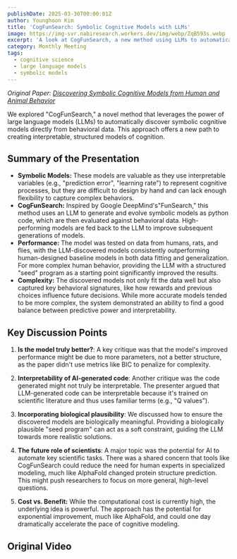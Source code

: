```yaml
---
publishDate: 2025-03-30T00:00:01Z
author: Younghoon Kim
title: 'CogFunSearch: Symbolic Cognitive Models with LLMs'
image: https://img-svr.nabiresearch.workers.dev/img/webp/ZqB593s.webp
excerpt: 'A look at CogFunSearch, a new method using LLMs to automatically discover symbolic cognitive models from human and animal behavior.'
category: Monthly Meeting
tags:
  - cognitive science
  - large language models
  - symbolic models
---
```



_Original Paper: [Discovering Symbolic Cognitive Models from Human and Animal Behavior](https://www.biorxiv.org/content/10.1101/2025.02.05.636732v1.full)_

We explored "CogFunSearch," a novel method that leverages the power of large
language models (LLMs) to automatically discover symbolic cognitive models
directly from behavioral data. This approach offers a new path to creating
interpretable, structured models of cognition.

## Summary of the Presentation

- **Symbolic Models:** These models are valuable as they use interpretable
  variables (e.g., "prediction error", "learning rate") to represent cognitive
  processes, but they are difficult to design by hand and can lack enough
  flexibility to capture complex behaviors.
- **CogFunSearch:** Inspired by Google DeepMind's"FunSearch," this method uses an
  LLM to generate and evolve symbolic models as python code, which are then
  evaluated against behavioral data. High-performing models are fed back to the
  LLM to improve subsequent generations of models.
- **Performance:** The model was tested on data from humans, rats, and flies, with
  the LLM-discovered models consistently outperforming human-designed baseline
  models in both data fitting and generalization. For more complex human behavior,
  providing the LLM with a structured "seed" program as a starting point
  significantly improved the results.
- **Complexity:** The discovered models not only fit the data well but also captured
  key behavioral signatures, like how rewards and previous choices influence future
  decisions. While more accurate models tended to be more complex, the system
  demonstrated an ability to find a good balance between predictive power and
  interpretability.

## Key Discussion Points

1. **Is the model truly better?**: A key critique was that the model's improved
   performance might be due to more parameters, not a better structure, as the
   paper didn't use metrics like BIC to penalize for complexity.

2. **Interpretability of AI-generated code**: Another critique was the code
   generated might not truly be interpretable. The presenter argued that
   LLM-generated code can be interpretable because it's trained on scientific
   literature and thus uses familiar terms (e.g., "Q values").

3. **Incorporating biological plausibility**: We discussed how to ensure the
   discovered models are biologically meaningful. Providing a biologically
   plausible "seed program" can act as a soft constraint, guiding the LLM towards
   more realistic solutions.

4. **The future role of scientists**: A major topic was the potential for AI to
   automate key scientific tasks. There was a shared concern that tools like
   CogFunSearch could reduce the need for human experts in specialized modeling,
   much like AlphaFold changed protein structure prediction. This might push
   researchers to focus on more general, high-level questions.

5. **Cost vs. Benefit:** While the computational cost is currently high, the
   underlying idea is powerful. The approach has the potential for exponential
   improvement, much like AlphaFold, and could one day dramatically accelerate
   the pace of cognitive modeling.

## Original Video

<YouTube
  id="zreS289rr78"
  title="Discovering Symbolic Cognitive Models from
Human and Animal Behavior"
/>

